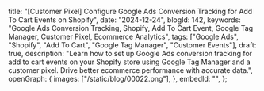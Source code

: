   title:
    "[Customer Pixel] Configure Google Ads Conversion Tracking for Add To Cart Events on Shopify",
  date: "2024-12-24",
  blogId: 142,
  keywords:
    "Google Ads Conversion Tracking, Shopify, Add To Cart Event, Google Tag Manager, Customer Pixel, Ecommerce Analytics",
  tags: ["Google Ads", "Shopify", "Add To Cart", "Google Tag Manager", "Customer Events"],
  draft: true,
  description:
    "Learn how to set up Google Ads conversion tracking for add to cart events on your Shopify store using Google Tag Manager and a customer pixel. Drive better ecommerce performance with accurate data.",
  openGraph: {
    images: ["/static/blog/00022.png"],
  },
  embedId: "",
};

<DataLayerCodeBlock fileName="add_to_cart.js" />
